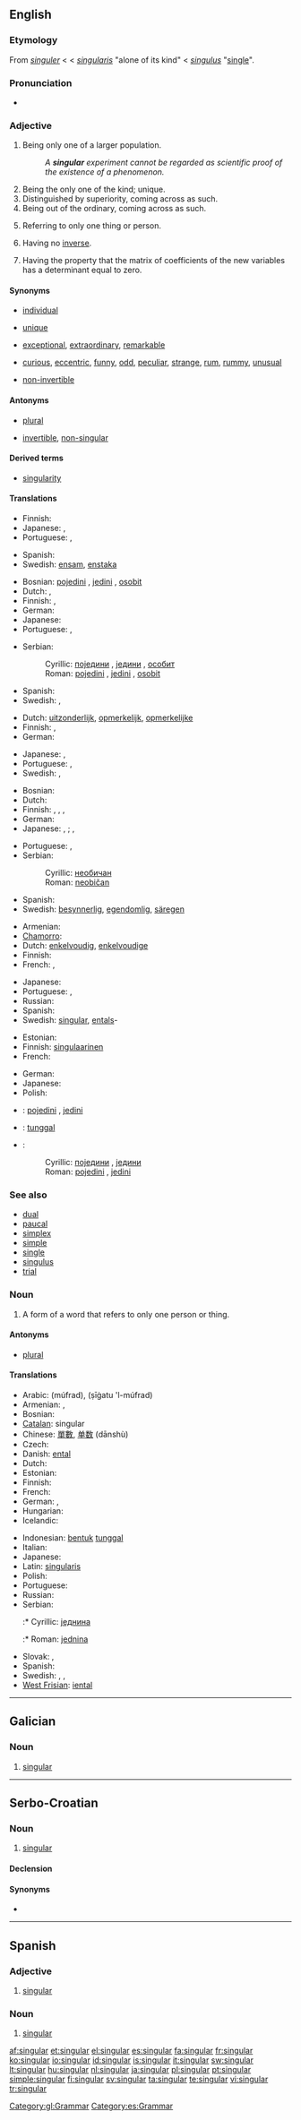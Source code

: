 ==English==

===Etymology===
From {{etyl|enm}} ''[[singuler]]'' < {{etyl|fro}} < {{etyl|la}} ''[[singularis]]'' "alone of its kind" < {{etyl|la}} ''[[singulus]]'' "[[single]]".

===Pronunciation===
* {{audio|En-us-singular.ogg|Audio (US)}}

===Adjective===
{{en-adj}}

# Being only one of a larger population.
#: ''A '''singular''' experiment cannot be regarded as scientific proof of the existence of a phenomenon.''
# Being the only one of the kind; unique.
# Distinguished by superiority, coming across as such.
# Being out of the ordinary, coming across as such.
# {{grammar}} Referring to only one thing or person.
# {{context|linearalg|of matrix}} Having no [[inverse]].
# {{context|linearalg|of transformation}} Having the property that the matrix of coefficients of the new variables has a determinant equal to zero.

====Synonyms====
* {{sense|being only one}} [[individual]]
* {{sense|being the only one of a kind}} [[unique]]
* {{sense|distinguished by superiority}} [[exceptional]], [[extraordinary]], [[remarkable]]
* {{sense|being out of the ordinary}} [[curious]], [[eccentric]], [[funny]], [[odd]], [[peculiar]], [[strange]], [[rum]], [[rummy]], [[unusual]]
* {{sense|linear algebra: of matrix: having no inverse}} [[non-invertible]]

====Antonyms====
* {{sense|grammar: referring to only one thing}} [[plural]]
* {{sense|linear algebra: of matrix: having no inverse}} [[invertible]], [[non-singular]]

====Derived terms====
* [[singularity]]

====Translations====
{{trans-top|being only one of larger population}}
* Finnish: {{t-|fi|yksittäinen}}
* Japanese: {{t-|ja|唯一|tr=yuiitsu|sc=Jpan}}, {{t-|ja|無二|tr=muni|sc=Jpan}}
* Portuguese: {{t+|pt|único}}, {{t+|pt|simples}}
{{trans-mid}}
* Spanish: {{t+|es|singular}}
* Swedish: [[ensam]], [[enstaka]]
{{trans-bottom}}

{{trans-top|being the only one of a kind}}
* Bosnian: [[pojedini]] {{m}}, [[jedini]] {{m}}, [[osobit]] {{m}}
* Dutch: {{t+|nl|enig}}, {{t+|nl|enige}}
* Finnish: {{t+|fi|ainutlaatuinen}}, {{t+|fi|uniikki}}
* German: {{t+|de|einzigartig}}
* Japanese: {{t-|ja|単一|tr=tan'itsu|sc=Jpan}}
* Portuguese: {{t+|pt|singular}}, {{t+|pt|único}}
{{trans-mid}}
* Serbian:
*: Cyrillic: [[поједини]] {{m}}, [[једини]] {{m}}, [[особит]] {{m}}
*: Roman: [[pojedini]] {{m}}, [[jedini]] {{m}}, [[osobit]] {{m}}
* Spanish: {{t+|es|singular}}
* Swedish: {{t+|sv|ensam}}, {{t+|sv|unik}}
{{trans-bottom}}

{{trans-top|distinguished by superiority}}
* Dutch: [[uitzonderlijk]], [[opmerkelijk]], [[opmerkelijke]]
* Finnish: {{t+|fi|erinomainen}}, {{t-|fi|tavaton}}
* German: {{t+|de|einzigartig}}
{{trans-mid}}
* Japanese: {{t-|ja|非凡|tr=hibon|sc=Jpan}}, {{t-|ja|希有|tr=keu|sc=Jpan}}
* Portuguese: {{t+|pt|singular}}, {{t+|pt|único}}
* Swedish: {{t+|sv|enastående}}, {{t+|sv|utmärkt}}
{{trans-bottom}}

{{trans-top|being out of the ordinary}}
* Bosnian: {{t-|bs|neobičan|m}}
* Dutch: {{t-|nl|ongewoon}}
* Finnish: {{t+|fi|harvinainen}}, {{t+|fi|merkillinen}}, {{t+|fi|omituinen}}, {{t+|fi|kummallinen}}
* German: {{t+|de|ungewöhnlich}}
* Japanese: {{qualifier|superior}} {{t-|ja|非凡|tr=hibon|sc=Jpan}}, {{t-|ja|希有|tr=keu|sc=Jpan}}; {{qualifier|odd}} {{t+|ja|奇妙|tr=kimyō|sc=Jpan}}, {{t-|ja|風変わり|tr=fūgawari|sc=Jpan}}
{{trans-mid}}
* Portuguese: {{t+|pt|singular}}, {{t+|pt|único}}
* Serbian:
*: Cyrillic: [[необичан]] {{m}}
*: Roman: [[neobičan]] {{m}}
* Spanish: {{t+|es|singular}}
* Swedish: [[besynnerlig]], [[egendomlig]], [[säregen]]
{{trans-bottom}}

{{trans-top|grammar: referring to only one thing}}
* Armenian: {{t-|hy|եզակի|tr=ezaki|sc=Armn|xs=Armenian}}
* [[Chamorro]]: {{t+|ch|senggolåt|xs=Chamorro}}
* Dutch: [[enkelvoudig]], [[enkelvoudige]]
* Finnish: {{t-|fi|yksiköllinen}}
* French: {{t+|fr|singulier|m}}, {{t+|fr|singulière|f}}
{{trans-mid}}
* Japanese: {{t-|ja|単数の|tr=tansū no|sc=Jpan}}
* Portuguese: {{t+|pt|singular}}, {{t+|pt|único}}
* Russian: {{t+|ru|единственный|tr=jedínstvennyj|sc=Cyrl}}
* Spanish: {{t+|es|singular}}
* Swedish: [[singular#Swedish|singular]], [[ental]]s-
{{trans-bottom}}

{{trans-top|linear algebra: of matrix: having no inverse}}
* Estonian: {{t|et|mittepööratav}}
* Finnish: [[singulaarinen]]
* French: {{t+|fr|singulier}}
{{trans-mid}}
* German: {{t-|de|singulär}}
* Japanese: {{t-|ja|単称|tr=tanshō|sc=Jpan}}
* Polish: {{t|pl|nieodwracalny}}
{{trans-bottom}}

{{trans-top|linear algebra: of transformation}}
{{trans-mid}}
{{trans-bottom}}

{{checktrans-top}}
* {{ttbc|Bosnian}}: [[pojedini]] {{m}}, [[jedini]] {{m}}
* {{ttbc|Indonesian}}: [[tunggal]]
* {{ttbc|Serbian}}:
*: Cyrillic: [[поједини]] {{m}}, [[једини]] {{m}}
*: Roman: [[pojedini]] {{m}}, [[jedini]] {{m}}
{{checktrans-bottom}}

===See also===
* [[dual]]
* [[paucal]]
* [[simplex]]
* [[simple]]
* [[single]]
* [[singulus]]
* [[trial]]

===Noun===
{{en-noun}}

# {{grammar}} A form of a word that refers to only one person or thing.

====Antonyms====
* {{sense|grammar: form of a word that refers to only one thing}} [[plural]]

====Translations====
{{trans-top|grammar: form of a word that refers to only one thing}}
* Arabic: {{Arab|[[مفرد]]}} (múfrad), {{Arab|[[صيغة المفرد]]}} (ṣīġatu 'l-múfrad)
* Armenian: {{t-|hy|եզակի թիվ|tr=ezaki t’iv|sc=Armn|xs=Armenian}},  {{t-|hy|եզակի|tr=ezaki|sc=Armn|xs=Armenian}}
* Bosnian: {{t-|bs|jednina|f}}
* [[Catalan]]: singular {{m}}
* Chinese: [[單數]], [[单数]] (dānshù)
* Czech: {{t-|cs|jednotné číslo|n}}
* Danish: [[ental]]
* Dutch: {{t+|nl|enkelvoud|n}}
* Estonian: {{t+|et|ainsus}}
* Finnish: {{t+|fi|yksikkö}}
* French: {{t+|fr|singulier|m}}
* German: {{t+|de|Einzahl|f}}, {{t+|de|Singular|m}}
* Hungarian: {{t+|hu|egyes}}
* Icelandic: {{t+|is|eintala|f}}
{{trans-mid}}
* Indonesian: [[bentuk]] [[tunggal]]
* Italian: {{t+|it|singolare|m}}
* Japanese: {{t-|ja|単数形|tr=tansū-kei|sc=Jpan}}
* Latin: [[singularis]]
* Polish: {{t+|pl|liczba pojedyncza|f}}
* Portuguese: {{t+|pt|singular}}
* Russian: {{t+|ru|единственное число|n|tr=jedínstvennoje čisló|sc=Cyrl}}
* Serbian:
*:* Cyrillic: [[једнина]] {{f}}
*:* Roman: [[jednina]] {{f}}
* Slovak: {{t-|sk|jednotné číslo|n}}, {{t+|sk|singulár|m}}
* Spanish: {{t+|es|singular|m}}
* Swedish: {{t+|sv|ental|n}}, {{t+|sv|singularis|n}}, {{t+|sv|singular|n}}
* [[West Frisian]]: [[iental]]
{{trans-bottom}}

----

==Galician==

===Noun===
{{gl-adj|f=singular|pl=singulares}}

# [[#English|singular]]

[[Category:gl:Grammar]]

----

==Serbo-Croatian==

===Noun===
{{sh-noun|g=m|head=sȉngulār|r|сингулар|си̏нгула̄р}}

# [[#English|singular]]

====Declension====
{{sh-decl-noun
|singular|singulari
|singulara|singulara
|singularu|singularima
|singular|singulare
|singulare|singulari
|singularu|singularima
|singularom|singularma
}}

====Synonyms====
* {{l|sh|jednina|jednìna}}

----

==Spanish==

===Adjective===
{{es-adj|pl=singulares}}

# [[#English|singular]]

===Noun===
{{es-noun-m|pl=singulares}}

# [[#English|singular]]

[[Category:es:Grammar]]

[[af:singular]]
[[et:singular]]
[[el:singular]]
[[es:singular]]
[[fa:singular]]
[[fr:singular]]
[[ko:singular]]
[[io:singular]]
[[id:singular]]
[[is:singular]]
[[it:singular]]
[[sw:singular]]
[[lt:singular]]
[[hu:singular]]
[[nl:singular]]
[[ja:singular]]
[[pl:singular]]
[[pt:singular]]
[[simple:singular]]
[[fi:singular]]
[[sv:singular]]
[[ta:singular]]
[[te:singular]]
[[vi:singular]]
[[tr:singular]]